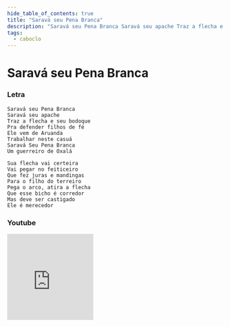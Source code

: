 ```yaml
---
hide_table_of_contents: true
title: "Saravá seu Pena Branca"
description: "Saravá seu Pena Branca Saravá seu apache Traz a flecha e seu bodoque Pra defender filhos de fé Ele vem de Aruanda Trabalhar neste casuá Saravá Seu Pena Branca Um guerreiro de Oxalá Sua flecha vai certeira Vai pegar no feiticeiro Que fez juras e mandingas Para o filho do terreiro Pega o arco, atira a flecha Que esse bicho é corredor Mas deve ser castigado Ele é merecedor"
tags:
  - caboclo
---
```


# Saravá seu Pena Branca

### Letra

```text
Saravá seu Pena Branca
Saravá seu apache
Traz a flecha e seu bodoque
Pra defender filhos de fé
Ele vem de Aruanda
Trabalhar neste casuá
Saravá Seu Pena Branca
Um guerreiro de Oxalá

Sua flecha vai certeira
Vai pegar no feiticeiro
Que fez juras e mandingas
Para o filho do terreiro
Pega o arco, atira a flecha
Que esse bicho é corredor
Mas deve ser castigado
Ele é merecedor
```

### Youtube

<iframe
  width="200"
  height="200"
  src="https://www.youtube.com/embed/-ZxmwWBOrHQ"
  title="YouTube video player"
  frameborder="0"
  allow="accelerometer; autoplay; clipboard-write; encrypted-media; gyroscope; picture-in-picture; web-share"
  referrerpolicy="strict-origin-when-cross-origin"
  allowfullscreen
></iframe>